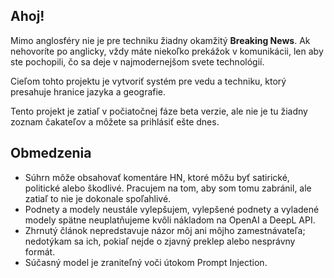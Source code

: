 
<CallToAction />

## Ahoj!

Mimo anglosféry nie je pre techniku žiadny okamžitý **Breaking News**.
Ak nehovoríte po anglicky, vždy máte niekoľko prekážok v komunikácii, len aby ste pochopili, čo sa deje v najmodernejšom svete technológií.


<Callout type="info" emoji="🗞️">
  
Cieľom tohto projektu je vytvoriť systém pre vedu a techniku, ktorý presahuje hranice jazyka a geografie.

</Callout>

Tento projekt je zatiaľ v počiatočnej fáze beta verzie, ale nie je tu žiadny zoznam čakateľov a môžete sa prihlásiť ešte dnes.

## Obmedzenia

- Súhrn môže obsahovať komentáre HN, ktoré môžu byť satirické, politické alebo škodlivé. Pracujem na tom, aby som tomu zabránil, ale zatiaľ to nie je dokonale spoľahlivé.
- Podnety a modely neustále vylepšujem, vylepšené podnety a vyladené modely spätne neuplatňujeme kvôli nákladom na OpenAI a DeepL API.
- Zhrnutý článok nepredstavuje názor môj ani môjho zamestnávateľa; nedotýkam sa ich, pokiaľ nejde o zjavný preklep alebo nesprávny formát.
- Súčasný model je zraniteľný voči útokom Prompt Injection.
